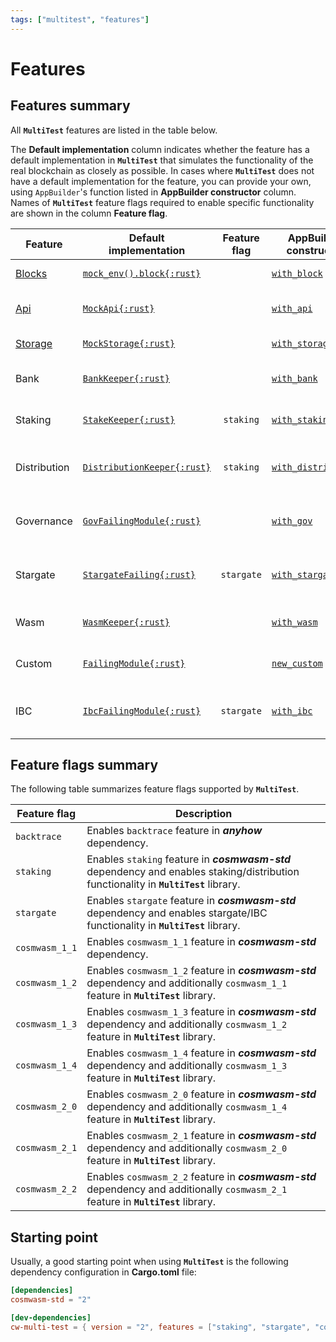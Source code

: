 ```yaml
---
tags: ["multitest", "features"]
---
```


[mock_env_block]: https://docs.rs/cosmwasm-std/latest/cosmwasm_std/testing/fn.mock_env.html
[MockApi]: https://docs.rs/cosmwasm-std/latest/cosmwasm_std/testing/struct.MockApi.html
[MockStorage]: https://docs.rs/cosmwasm-std/latest/cosmwasm_std/testing/type.MockStorage.html
[BankKeeper]: https://docs.rs/cw-multi-test/latest/cw_multi_test/struct.BankKeeper.html
[StakeKeeper]: https://docs.rs/cw-multi-test/latest/cw_multi_test/struct.StakeKeeper.html
[DistributionKeeper]:
  https://docs.rs/cw-multi-test/latest/cw_multi_test/struct.DistributionKeeper.html
[GovFailingModule]: https://docs.rs/cw-multi-test/latest/cw_multi_test/type.GovFailingModule.html
[StargateFailing]: https://docs.rs/cw-multi-test/latest/cw_multi_test/struct.StargateFailing.html
[WasmKeeper]: https://docs.rs/cw-multi-test/latest/cw_multi_test/struct.WasmKeeper.html
[FailingModule]: https://docs.rs/cw-multi-test/latest/cw_multi_test/struct.FailingModule.html
[IbcFailingModule]: https://docs.rs/cw-multi-test/latest/cw_multi_test/type.IbcFailingModule.html

# Features

## Features summary

All **`MultiTest`** features are listed in the table below.

The **Default&nbsp;implementation** column indicates whether the feature has a default
implementation in **`MultiTest`** that simulates the functionality of the real blockchain as closely
as possible. In cases where **`MultiTest`** does not have a default implementation for the feature,
you can provide your own, using `AppBuilder`'s function listed in **AppBuilder&nbsp;constructor**
column. Names of **`MultiTest`** feature flags required to enable specific functionality are shown
in the column **Feature&nbsp;flag**.

| Feature                      | Default<br/>implementation                        | Feature<br/>flag | AppBuilder<br/>constructor                           | Functionality                                      |
| ---------------------------- | ------------------------------------------------- | :--------------: | ---------------------------------------------------- | -------------------------------------------------- |
| [Blocks](blocks)             | [`mock_env().block{:rust}`][mock_env_block]       |                  | [`with_block`](app-builder#with_block)               | Operations on blocks.                              |
| [Api](api)                   | [`MockApi{:rust}`][MockApi]                       |                  | [`with_api`](app-builder#with_api)                   | Access to CosmWasm API.                            |
| [Storage](storage)           | [`MockStorage{:rust}`][MockStorage]               |                  | [`with_storage`](app-builder#with_storage)           | Access to storage.                                 |
| Bank                         | [`BankKeeper{:rust}`][BankKeeper]                 |                  | [`with_bank`](app-builder#with_bank)                 | Interactions with **Bank** module.                 |
| Staking                      | [`StakeKeeper{:rust}`][StakeKeeper]               |    `staking`     | [`with_staking`](app-builder#with_staking)           | Interactions with **Staking** module.              |
| Distribution                 | [`DistributionKeeper{:rust}`][DistributionKeeper] |    `staking`     | [`with_distribution`](app-builder#with_distribution) | Interactions with **Distribution** module.         |
| Governance                   | [`GovFailingModule{:rust}`][GovFailingModule]     |                  | [`with_gov`](app-builder#with_gov)                   | Interactions with **Governance** module.           |
| Stargate                     | [`StargateFailing{:rust}`][StargateFailing]       |    `stargate`    | [`with_stargate`](app-builder#with_stargate)         | Operations using `Stargate` and/or `Any` messages. |
| Wasm                         | [`WasmKeeper{:rust}`][WasmKeeper]                 |                  | [`with_wasm`](app-builder#with_wasm)                 | Interactions with **Wasm** module.                 |
| Custom                       | [`FailingModule{:rust}`][FailingModule]           |                  | [`new_custom`](app-builder#new_custom)               | Operations using custom module.                    |
| IBC                          | [`IbcFailingModule{:rust}`][IbcFailingModule]     |    `stargate`    | [`with_ibc`](app-builder#with_ibc)                   | Inter-blockchain communication operations.         |

## Feature flags summary

The following table summarizes feature flags supported by **`MultiTest`**.

| Feature flag   | Description                                                                                                                           |
| -------------- | ------------------------------------------------------------------------------------------------------------------------------------- |
| `backtrace`    | Enables `backtrace` feature in _**anyhow**_ dependency.                                                                               |
| `staking`      | Enables `staking` feature in _**cosmwasm-std**_ dependency and enables staking/distribution functionality in **`MultiTest`** library. |
| `stargate`     | Enables `stargate` feature in _**cosmwasm-std**_ dependency and enables stargate/IBC functionality in **`MultiTest`** library.        |
| `cosmwasm_1_1` | Enables `cosmwasm_1_1` feature in _**cosmwasm-std**_ dependency.                                                                      |
| `cosmwasm_1_2` | Enables `cosmwasm_1_2` feature in _**cosmwasm-std**_ dependency and additionally `cosmwasm_1_1` feature in **`MultiTest`** library.   |
| `cosmwasm_1_3` | Enables `cosmwasm_1_3` feature in _**cosmwasm-std**_ dependency and additionally `cosmwasm_1_2` feature in **`MultiTest`** library.   |
| `cosmwasm_1_4` | Enables `cosmwasm_1_4` feature in _**cosmwasm-std**_ dependency and additionally `cosmwasm_1_3` feature in **`MultiTest`** library.   |
| `cosmwasm_2_0` | Enables `cosmwasm_2_0` feature in _**cosmwasm-std**_ dependency and additionally `cosmwasm_1_4` feature in **`MultiTest`** library.   |
| `cosmwasm_2_1` | Enables `cosmwasm_2_1` feature in _**cosmwasm-std**_ dependency and additionally `cosmwasm_2_0` feature in **`MultiTest`** library.   |
| `cosmwasm_2_2` | Enables `cosmwasm_2_2` feature in _**cosmwasm-std**_ dependency and additionally `cosmwasm_2_1` feature in **`MultiTest`** library.   |

## Starting point

Usually, a good starting point when using **`MultiTest`** is the following dependency configuration
in **Cargo.toml** file:

```toml filename="Cargo.toml" copy
[dependencies]
cosmwasm-std = "2"

[dev-dependencies]
cw-multi-test = { version = "2", features = ["staking", "stargate", "cosmwasm_2_2"] }
```

